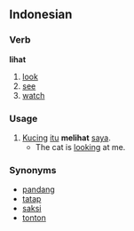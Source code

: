 == Indonesian ==
===Verb===
'''lihat'''

# [[look]]
# [[see]]
# [[watch]]

=== Usage ===
# [[kucing|Kucing]] [[itu]] '''melihat''' [[saya]].
#* The cat is [[look]]ing at me.

=== Synonyms ===
* [[pandang]]
* [[tatap]]
* [[saksi]]
* [[tonton]]